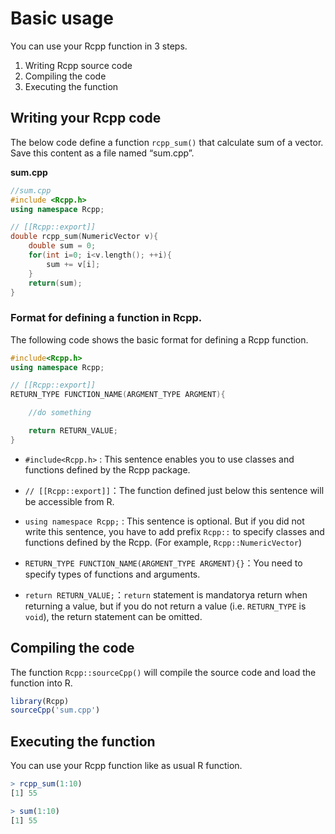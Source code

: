 # Basic usage

You can use your Rcpp function in 3 steps.

1. Writing Rcpp source code
2. Compiling the code
3. Executing the function

## Writing your Rcpp code

The below code define a function `rcpp_sum()` that calculate sum of a vector. Save this content as a file named "sum.cpp".

**sum.cpp**

```c++
//sum.cpp
#include <Rcpp.h>
using namespace Rcpp;

// [[Rcpp::export]]
double rcpp_sum(NumericVector v){
    double sum = 0;
    for(int i=0; i<v.length(); ++i){
        sum += v[i];
    }
    return(sum);
}
```

### Format for defining a function in Rcpp.

The following code shows the basic format for defining a Rcpp function.

```cpp
#include<Rcpp.h>
using namespace Rcpp;

// [[Rcpp::export]]
RETURN_TYPE FUNCTION_NAME(ARGMENT_TYPE ARGMENT){

    //do something

    return RETURN_VALUE;
}
```

* `#include<Rcpp.h>` : This sentence enables you to use classes and functions defined by the Rcpp package.

* `// [[Rcpp::export]]`：The function defined just below this sentence will be accessible from R.

* `using namespace Rcpp;` : This sentence is optional. But if you did not write this sentence, you have to add prefix `Rcpp::` to specify classes and functions defined by the Rcpp. (For example, `Rcpp::NumericVector`)

* `RETURN_TYPE FUNCTION_NAME(ARGMENT_TYPE ARGMENT){}`：You need to specify types of functions and arguments.

* `return RETURN_VALUE;`：`return` statement is mandatorya return when returning a value, but if you do not return a value (i.e. `RETURN_TYPE` is `void`), the return statement can be omitted.

 

## Compiling the code

The function `Rcpp::sourceCpp()` will compile the source code and load the function into R.

```R
library(Rcpp)
sourceCpp('sum.cpp')
```

## Executing the function

You can use your Rcpp function like as usual R function.

```r
> rcpp_sum(1:10)
[1] 55

> sum(1:10)
[1] 55
```
